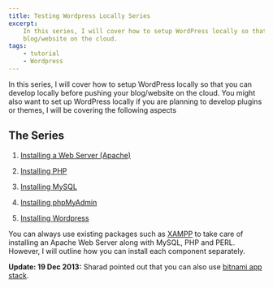 ```yaml
---
title: Testing Wordpress Locally Series
excerpt:
    In this series, I will cover how to setup WordPress locally so that you can develop locally before pushing your
    blog/website on the cloud.
tags:
    - tutorial
    - Wordpress
---
```


In this series, I will cover how to setup WordPress locally so that you can develop locally before pushing your
blog/website on the cloud. You might also want to set up WordPress locally if you are planning to develop plugins or
themes, I will be covering the following aspects

## The Series

1. [Installing a Web Server (Apache)](../installing-apache)

1. [Installing PHP](../installing-php)

1. [Installing MySQL](../installing-mysql)

1. [Installing phpMyAdmin](../installing-phpmyadmin)

1. [Installing Wordpress](../installing-wordpress)

You can always use existing packages such as [XAMPP](https://www.apachefriends.org/en/xampp.html) to take care of
installing an Apache Web Server along with MySQL, PHP and PERL. However, I will outline how you can install each
component separately.

**Update: 19 Dec 2013:** Sharad pointed out that you can also use [bitnami app stack](http://bitnami.com/).
